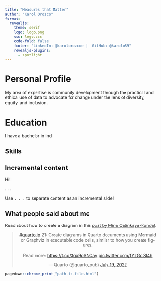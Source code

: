 ```yaml
---
title: "Measures that Matter"
author: "Karol Orozco"
format:
  revealjs: 
    theme: serif	
    logo: logo.png
    css: logo.css
    code-fold: false
    footer: "LinkedIn: @karolorozcoe |  GitHub: @karolo89"
    revealjs-plugins:
      - spotlight
---
```


# Personal Profile

My area of expertise is community development through the practical and ethical use of data to advocate for change under the lens of diversity, equity, and inclusion.

# Education {background-color="#562457"}

I have a bachelor in ind

## Skills



## Incremental content

Hi! 

. . .


Use `. . .` to separate content as an incremental slide!




## What people said about me

Read about how to create a diagram in this [post by Mine Çetinkaya-Rundel](https://mine-cetinkaya-rundel.github.io/quarto-tip-a-day/posts/21-diagrams/).

<center>
<blockquote class="twitter-tweet" data-conversation="none"><p lang="en" dir="ltr"><a href="https://twitter.com/hashtag/quartotip?src=hash&amp;ref_src=twsrc%5Etfw">#quartotip</a> 21: Create diagrams in Quarto documents using Mermaid or Graphviz in executable code cells, similar to how you create figures.<br><br>Read more: <a href="https://t.co/3qx9oSNCay">https://t.co/3qx9oSNCay</a> <a href="https://t.co/fYzGcISl4h">pic.twitter.com/fYzGcISl4h</a></p>&mdash; Quarto (@quarto_pub) <a href="https://twitter.com/quarto_pub/status/1549271325943947270?ref_src=twsrc%5Etfw">July 19, 2022</a></blockquote> <script async src="https://platform.twitter.com/widgets.js" charset="utf-8"></script>
</center>


```r
pagedown::chrome_print("path-to-file.html")
```

